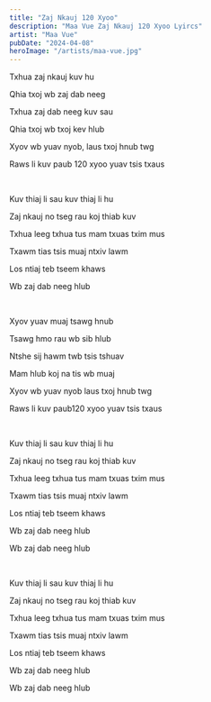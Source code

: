 ```yaml
---
title: "Zaj Nkauj 120 Xyoo"
description: "Maa Vue Zaj Nkauj 120 Xyoo Lyircs"
artist: "Maa Vue"
pubDate: "2024-04-08"
heroImage: "/artists/maa-vue.jpg"
---
```


Txhua zaj nkauj kuv hu

Qhia txoj wb zaj dab neeg

Txhua zaj dab neeg kuv sau

Qhia txoj wb txoj kev hlub

Xyov wb yuav nyob, laus txoj hnub twg

Raws li kuv paub 120 xyoo yuav tsis txaus

<br />

Kuv thiaj li sau kuv thiaj li hu

Zaj nkauj no tseg rau koj thiab kuv

Txhua leeg txhua tus mam txuas txim mus

Txawm tias tsis muaj ntxiv lawm

Los ntiaj teb tseem khaws

Wb zaj dab neeg hlub

<br />

Xyov yuav muaj tsawg hnub

Tsawg hmo rau wb sib hlub

Ntshe sij hawm twb tsis tshuav

Mam hlub koj na tis wb muaj

Xyov wb yuav nyob laus txoj hnub twg

Raws li kuv paub120 xyoo yuav tsis txaus

<br />

Kuv thiaj li sau kuv thiaj li hu

Zaj nkauj no tseg rau koj thiab kuv

Txhua leeg txhua tus mam txuas txim mus

Txawm tias tsis muaj ntxiv lawm

Los ntiaj teb tseem khaws

Wb zaj dab neeg hlub

Wb zaj dab neeg hlub

<br />

Kuv thiaj li sau kuv thiaj li hu

Zaj nkauj no tseg rau koj thiab kuv

Txhua leeg txhua tus mam txuas txim mus

Txawm tias tsis muaj ntxiv lawm

Los ntiaj teb tseem khaws

Wb zaj dab neeg hlub

Wb zaj dab neeg hlub
